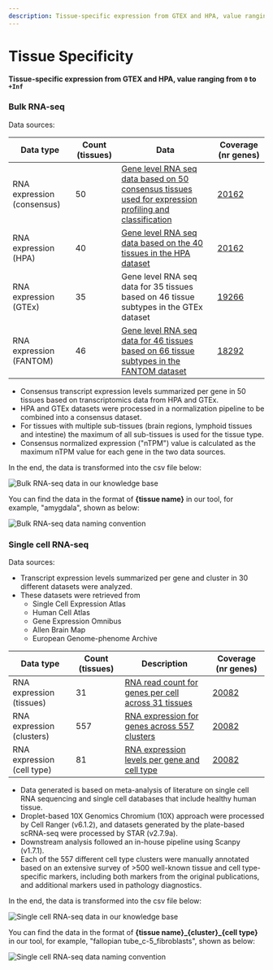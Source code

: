 ```yaml
---
description: Tissue-specific expression from GTEX and HPA, value ranging from 0 to +Inf
---
```


# Tissue Specificity

**Tissue-specific expression from GTEX and HPA, value ranging from `0` to `+Inf`**

### Bulk RNA-seq

Data sources:

| Data type | Count (tissues) | Data | Coverage (nr genes) |
| --- | --- | --- | --- |
| RNA expression (consensus) | 50 | [Gene level RNA seq data based on 50 consensus tissues used for expression profiling and classification](https://www.proteinatlas.org/humanproteome/tissue/data) | [20162](https://www.proteinatlas.org/search/tissue_category_rna%3AAny%3BTissue+enriched%2CGroup+enriched%2CTissue+enhanced%2CLow+tissue+specificity%2CNot+detected) |
| RNA expression (HPA) | 40 | [Gene level RNA seq data based on the 40 tissues in the HPA dataset](https://www.proteinatlas.org/humanproteome/tissue/data) | [20162](https://www.proteinatlas.org/search/tissue_category_rna%3AAny%3BTissue+enriched%2CGroup+enriched%2CTissue+enhanced%2CLow+tissue+specificity%2CNot+detected) |
| RNA expression (GTEx) | 35 | Gene level RNA seq data for 35 tissues based on 46 tissue subtypes in the GTEx dataset | [19266](https://www.proteinatlas.org/search/has_data%3ATissue+-+GTEx+transcriptomics) |
| RNA expression (FANTOM) | 46 | [Gene level RNA seq data for 46 tissues based on 66 tissue subtypes in the FANTOM dataset](https://www.proteinatlas.org/humanproteome/tissue/data) | [18292](https://www.proteinatlas.org/search/has_data%3ATissue+-+FANTOM+transcriptomics) |


* Consensus transcript expression levels summarized per gene in 50 tissues based on transcriptomics data from HPA and GTEx.
* HPA and GTEx datasets were processed in a normalization pipeline to be combined into a consensus dataset.
* For tissues with multiple sub-tissues (brain regions, lymphoid tissues and intestine) the maximum of all sub-tissues is used for the tissue type.
* Consensus normalized expression ("nTPM") value is calculated as the maximum nTPM value for each gene in the two data sources.

In the end, the data is transformed into the csv file below:

![Bulk RNA-seq data in our knowledge base](../../../../public/image/docs/tissue-expression-bulk-rna-seq.png)

You can find the data in the format of **\{tissue name}** in our tool, for example, "amygdala", shown as below: 

![Bulk RNA-seq data naming convention](../../../../public/image/docs/tissue-expression-bulk-rnd-seq-naming-convention.png)

### Single cell RNA-seq

Data sources:

* Transcript expression levels summarized per gene and cluster in 30 different datasets were analyzed.
* These datasets were retrieved from
  * Single Cell Expression Atlas
  * Human Cell Atlas
  * Gene Expression Omnibus
  * Allen Brain Map
  * European Genome-phenome Archive


| Data type | Count (tissues) | Description | Coverage (nr genes) |
| --- | --- | --- | --- |
| RNA expression (tissues) | 31 | [RNA read count for genes per cell across 31 tissues](https://www.proteinatlas.org/humanproteome/single+cell/single+cell+type/data) | [20082](https://www.proteinatlas.org/search/cell_type_category_rna%3AAny%3BCell+type+enriched%2CGroup+enriched%2CCell+type+enhanced%2CLow+cell+type+specificity%2CNot+detected) |
| RNA expression (clusters) | 557 | [RNA expression for genes across 557 clusters](https://www.proteinatlas.org/humanproteome/single+cell/single+cell+type/data) | [20082](https://www.proteinatlas.org/search/cell_type_category_rna%3AAny%3BCell+type+enriched%2CGroup+enriched%2CCell+type+enhanced%2CLow+cell+type+specificity%2CNot+detected) |
| RNA expression (cell type) | 81 | [RNA expression levels per gene and cell type](https://www.proteinatlas.org/humanproteome/single+cell/single+cell+type/data) | [20082](https://www.proteinatlas.org/search/cell_type_category_rna%3AAny%3BCell+type+enriched%2CGroup+enriched%2CCell+type+enhanced%2CLow+cell+type+specificity%2CNot+detected) |


* Data generated is based on meta-analysis of literature on single cell RNA sequencing and single cell databases that include healthy human tissue.
* Droplet-based 10X Genomics Chromium (10X) approach were processed by Cell Ranger (v6.1.2), and datasets generated by the plate-based scRNA-seq were processed by STAR (v2.7.9a).
* Downstream analysis followed an in-house pipeline using Scanpy (v1.7.1).
* Each of the 557 different cell type clusters were manually annotated based on an extensive survey of >500 well-known tissue and cell type-specific markers, including both markers from the original publications, and additional markers used in pathology diagnostics.

In the end, the data is transformed into the csv file below:

![Single cell RNA-seq data in our knowledge base](../../../../public/image/docs/tissue-expression-single-cell-rna-seq.png)

You can find the data in the format of **\{tissue name}\_\{cluster}\_\{cell type}** in our tool, for example, "fallopian tube\_c-5\_fibroblasts", shown as below:

![Single cell RNA-seq data naming convention](../../../../public/image/docs/tissue-expression-single-cell-naming-convention.png)
